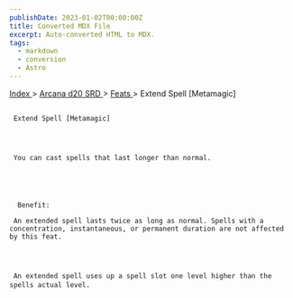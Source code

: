 ```yaml
---
publishDate: 2023-01-02T00:00:00Z
title: Converted MDX File
excerpt: Auto-converted HTML to MDX.
tags:
  - markdown
  - conversion
  - Astro
---
```







[
      Index
     ](-index)
     >
     [
      Arcana d20 SRD
     ](arcana-d20-srd-index)
     >
     [
      Feats
     ](arcana-d20-srd-feats-index)
     > Extend Spell [Metamagic]
    





## 
     Extend Spell [Metamagic]
    



     You can cast spells that last longer than normal.
    




      Benefit:
     
     An extended spell lasts twice as long as normal. Spells with a concentration, instantaneous, or permanent duration are not affected by this feat.
    



     An extended spell uses up a spell slot one level higher than the spells actual level.
    




